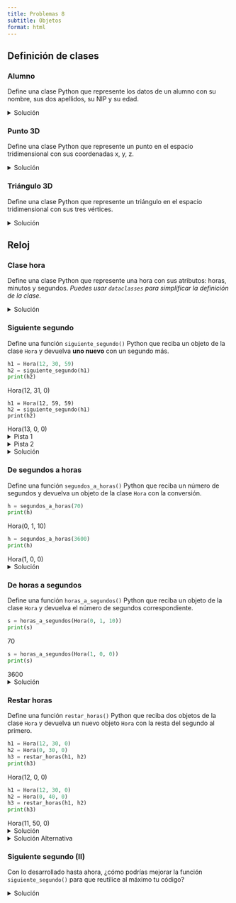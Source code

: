 ```yaml
---
title: Problemas 8
subtitle: Objetos
format: html
---
```


## Definición de clases

### Alumno

Define una clase Python que represente los datos de un alumno con su nombre, sus dos apellidos, su NIP y su edad.

<details>
<summary>Solución</summary>

```python
class Alumno:
    nombre: str
    apellido1: str
    apellido2: str
    nip: int
    edad: int
```

</details>

### Punto 3D

Define una clase Python que represente un punto en el espacio tridimensional con sus coordenadas x, y, z.

<details>
<summary>Solución</summary>

```python
class Punto:
    x: float
    y: float
    z: float
```

</details>

### Triángulo 3D

Define una clase Python que represente un triángulo en el espacio tridimensional con sus tres vértices.

<details>
<summary>Solución</summary>

```python
class Triangulo:
    v1: Punto
    v2: Punto
    v3: Punto
```

</details>

## Reloj

### Clase hora

Define una clase Python que represente una hora con sus atributos: horas, minutos y segundos.
_Puedes usar `dataclasses` para simplificar la definición de la clase._

<details>
<summary>Solución</summary>

```python
import dataclasses

@dataclasses.dataclass
class Hora:
    horas: int
    minutos: int
    segundos: int
```

</details>

### Siguiente segundo

Define una función `siguiente_segundo()` Python que reciba un objeto de la clase `Hora` y devuelva **uno nuevo** con un segundo más.

```python
h1 = Hora(12, 30, 59)
h2 = siguiente_segundo(h1)
print(h2)
```

| Hora(12, 31, 0)

```print
h1 = Hora(12, 59, 59)
h2 = siguiente_segundo(h1)
print(h2)
```
| Hora(13, 0, 0)

<details>
<summary>Pista 1</summary>

- Como el objetivo es devolver un nuevo objeto, crea una copia del mismo al principio de la función.
- Piensa que el mecanismo es similar a las "las sumas con llevadas".

</details>

<details>
<summary>Pista 2</summary>
De forma similar a las sumas con llevadas:

- Añade 1 al atributo `segundos`.
- Si uno de los "dígitos" llega a su límite, vuelve a 0 y añade 1 al siguiente.

</details>

<details>
<summary>Solución</summary>

```python
def siguiente_segundo(anterior):
    siguiente = Hora(anterior.horas, anterior.minutos, anterior.segundos + 1)

    if siguiente.segundos == 60:
        siguiente.segundos = 0
        siguiente.minutos += 1

    if siguiente.minutos == 60:
        siguiente.minutos = 0
        siguiente.horas += 1

    if siguiente.horas == 24:
        siguiente.horas = 0

    return siguiente

```

</details>

### De segundos a horas

Define una función `segundos_a_horas()` Python que reciba un número de segundos y devuelva un objeto de la clase `Hora` con la conversión.

```python
h = segundos_a_horas(70)
print(h)
```

| Hora(0, 1, 10)

```python
h = segundos_a_horas(3600)
print(h)
```

| Hora(1, 0, 0)

<details>
<summary>Solución</summary>

```python
def segundos_a_horas(segundos):
    horas = segundos // 3600
    minutos = (segundos % 3600) // 60
    segundos = (segundos % 3600) % 60
    return Hora(horas, minutos, segundos)
```

</details>

### De horas a segundos

Define una función `horas_a_segundos()` Python que reciba un objeto de la clase `Hora` y devuelva el número de segundos correspondiente.

```python
s = horas_a_segundos(Hora(0, 1, 10))
print(s)
```

| 70

```python
s = horas_a_segundos(Hora(1, 0, 0))
print(s)
```

| 3600

<details>
<summary>Solución</summary>

```python
def horas_a_segundos(hora):
    return hora.horas * 3600 + hora.minutos * 60 + hora.segundos
```

</details>

### Restar horas

Define una función `restar_horas()` Python que reciba dos objetos de la clase `Hora` y devuelva un nuevo objeto `Hora` con la resta del segundo al primero.

```python
h1 = Hora(12, 30, 0)
h2 = Hora(0, 30, 0)
h3 = restar_horas(h1, h2)
print(h3)
```

| Hora(12, 0, 0)

```python
h1 = Hora(12, 30, 0)
h2 = Hora(0, 40, 0)
h3 = restar_horas(h1, h2)
print(h3)
```

| Hora(11, 50, 0)

<details>
<summary>Solución</summary>

```python
def restar_horas(h1, h2):
    segundos_h1 = h1.horas * 3600 + h1.minutos * 60 + h1.segundos
    segundos_h2 = h2.horas * 3600 + h2.minutos * 60 + h2.segundos
    segundos = segundos_h1 - segundos_h2
    return segundos_a_horas(segundos)
```

</details>

<details>
<summary>Solución Alternativa</summary>

```python
def restar_horas(h1, h2):
    segundos = horas_a_segundos(h1) - horas_a_segundos(h2)
    return segundos_a_horas(segundos)
```

</details>

### Siguiente segundo (II)

Con lo desarrollado hasta ahora, ¿cómo podrías mejorar la función `siguiente_segundo()` para que reutilice al máximo tu código?

<details>
<summary>Solución</summary>

```python
def siguiente_segundo(hora):
    segundos = horas_a_segundos(hora) + 1
    return segundos_a_horas(segundos)
```

</details>

<!-- TODO: Mover a otra sección
## Calculadora de números complejos

- Escribe un programa Python que implemente una **calculadora de números complejos** con las siguientes operaciones: suma y resta.
- El programa debe:
    - **Pedir al usuario** que introduzca dos números complejos.
    - **Pedir al usuario** que introduzca la operación a realizar.
    - **Calcular** el resultado de la operación.
    - **Mostrar el resultado** con la forma: `{real} + {imag} i`.

### Definir los tipos de datos necesarios

Define:

- `NumeroComplejo`

<details>
<summary>Solución</summary>

```python
from dataclasses import dataclass

@dataclass
class NumeroComplejo:
    real: float
    imag: float
```

</details>

### Pedir datos al usuario:

Define:

- `pedir_numero_complejo() -> NumeroComplejo`
- `pedir_operacion() -> str`

<details>
<summary>Solución</summary>

```python
def pedir_numero_complejo():
    print("Introduce la parte real:")
    real = float(input())
    print("Introduce la parte imaginaria:")
    imag = float(input())
    return NumeroComplejo(real, imag)


def pedir_operacion():
    print("Introduce la operación:")
    return input()
```

</details>

### Operaciones

- Operaciones:
    - `suma(NumeroComplejo, NumeroComplejo) -> NumeroComplejo`
    - `resta(NumeroComplejo, NumeroComplejo) -> NumeroComplejo`

<details>
<summary>Solución</summary>

```python
def suma(c1, c2):
    return NumeroComplejo(c1.real + c2.real, c1.imag + c2.imag)

def resta(c1, c2):
    return NumeroComplejo(c1.real - c2.real, c1.imag - c2.imag)

```

</details>

### Programa principal

Desallora el programa principal:

<details>
<summary>Solución</summary>

```python
c1 = pedir_numero_complejo()
c2 = pedir_numero_complejo()
operacion = pedir_operacion()

if operacion == "+":
    resultado = suma(c1, c2)
elif operacion == "-":
    resultado = resta(c1, c2)
else:
    print("Operación no válida")

print(f"{resultado.real} + {resultado.imag}i")
```

</details>
-->

